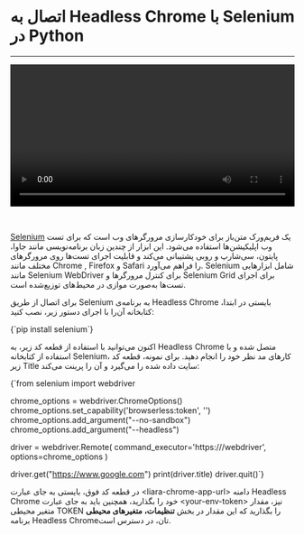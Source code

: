 
<Layout>

# اتصال به Headless Chrome با Selenium در Python
<hr className="mb-2" />

<video
  src="https://files.liara.ir/liara/headlesschrome/headless-chrome-selenium.mp4"
  controls="controls"
  className="block w-full"
  width="100%"
/>

<br />

<a href="https://www.selenium.dev/" className="blue-link">Selenium</a> یک فریم‌ورک متن‌باز
 برای خودکارسازی مرورگرهای وب است که برای تست وب اپلیکیشن‌ها استفاده می‌شود. این ابزار از چندین زبان برنامه‌نویسی مانند جاوا، پایتون، سی‌شارپ و روبی پشتیبانی می‌کند و قابلیت اجرای تست‌ها روی مرورگرهای مختلف مانند Chrome , Firefox  و Safari را فراهم می‌آورد. Selenium شامل ابزارهایی مانند Selenium WebDriver برای کنترل مرورگرها و Selenium Grid برای اجرای تست‌ها به‌صورت موازی در محیط‌های توزیع‌شده است.
<div className="h-4" />

برای اتصال از طریق Selenium به برنامه‌ی Headless Chrome بایستی در ابتدا، کتابخانه آن‌را با اجرای دستور زیر، نصب کنید:

<div className="h-4" />
<div dir='ltr'>
    <Highlight className="bash">
      {`pip install selenium`}
    </Highlight>
</div>
<div className="h-2" />

اکنون می‌توانید با استفاده از قطعه کد زیر، به Headless Chrome متصل شده و با استفاده از کتابخانه Selenium، کارهای مد نظر خود را انجام دهید.
برای نمونه، قطعه کد زیر Title سایت داده شده را می‌گیرد و آن را پرینت می‌کند:

<div className="h-4" />
<div dir='ltr'>
    <Highlight className="py">
      {`from selenium import webdriver

chrome_options = webdriver.ChromeOptions()
chrome_options.set_capability('browserless:token', '<your-env-token>')
chrome_options.add_argument("--no-sandbox")
chrome_options.add_argument("--headless")

driver = webdriver.Remote(
    command_executor='https://<liara-chrome-app-url>/webdriver',
    options=chrome_options
)

driver.get("https://www.google.com")
print(driver.title)
driver.quit()`}
    </Highlight>
</div>
<div className="h-2" />

در قطعه کد فوق، بایستی به جای عبارت <Important>\<liara-chrome-app-url\></Important> دامنه Headless Chrome خود را بگذارید، همچنین باید به جای عبارت <Important>\<your-env-token\></Important> نیز، مقدار متغیر محیطی <Important>TOKEN</Important> را بگذارید که این مقدار در بخش <b>تنظیمات، متغیرهای محیطی</b> برنامه Headless Chromeتان، در دسترس است.

</Layout>